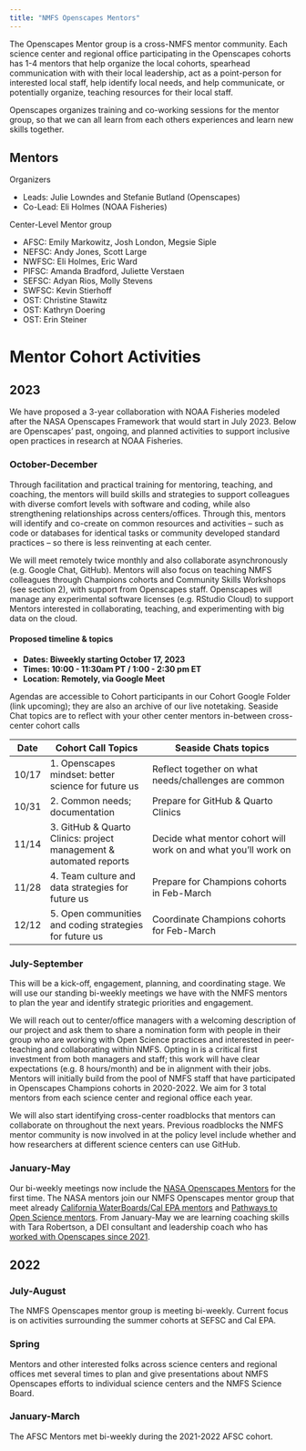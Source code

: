 ```yaml
---
title: "NMFS Openscapes Mentors"
---
```


The Openscapes Mentor group is a cross-NMFS mentor community. Each science center and regional office participating in the Openscapes cohorts has 1-4 mentors that help organize the local cohorts, spearhead communication with with their local leadership, act as a point-person for interested local staff, help identify local needs, and help communicate, or potentially organize, teaching resources for their local staff.

Openscapes organizes training and co-working sessions for the mentor group, so that we can all learn from each others experiences and learn new skills together.  

## Mentors

Organizers

* Leads: Julie Lowndes and Stefanie Butland (Openscapes)
* Co-Lead: Eli Holmes (NOAA Fisheries)

Center-Level Mentor group

* AFSC: Emily Markowitz, Josh London, Megsie Siple
* NEFSC: Andy Jones, Scott Large
* NWFSC: Eli Holmes, Eric Ward
* PIFSC: Amanda Bradford, Juliette Verstaen
* SEFSC: Adyan Rios, Molly Stevens
* SWFSC: Kevin Stierhoff
* OST: Christine Stawitz
* OST: Kathryn Doering
* OST: Erin Steiner


# Mentor Cohort Activities

## 2023

We have proposed a 3-year collaboration with NOAA Fisheries modeled after the NASA Openscapes Framework that would start in July 2023. Below are Openscapes' past, ongoing, and planned activities to support inclusive open practices in research at NOAA Fisheries.

### October-December

Through facilitation and practical training for mentoring, teaching, and coaching, the mentors will build skills and strategies to support colleagues with diverse comfort levels with software and coding, while also strengthening relationships across centers/offices. Through this, mentors will identify and co-create on common resources and activities – such as code or databases for identical tasks or community developed standard practices – so there is less reinventing at each center. 

We will meet remotely twice monthly and also collaborate asynchronously (e.g. Google Chat, GitHub). Mentors will also focus on teaching NMFS colleagues through Champions cohorts and Community Skills Workshops (see section 2), with support from Openscapes staff. Openscapes will manage any experimental software licenses (e.g. RStudio Cloud) to support Mentors interested in collaborating, teaching, and experimenting with big data on the cloud.

#### Proposed timeline & topics  

- **Dates: Biweekly starting October 17, 2023** 
- **Times: 10:00 - 11:30am PT / 1:00 - 2:30 pm ET**
- **Location: Remotely, via Google Meet**

Agendas are accessible to Cohort participants in our Cohort Google Folder (link upcoming); they are also an archive of our live notetaking. Seaside Chat topics are to reflect with your other center mentors in-between cross-center cohort calls 

Date | Cohort Call Topics          |       Seaside Chats topics
----| ----------------------|--------------------------------
10/17 | 1. Openscapes mindset: better science for future us | Reflect together on what needs/challenges are common
10/31 | 2. Common needs; documentation | Prepare for GitHub & Quarto Clinics
11/14 | 3. GitHub & Quarto Clinics: project management & automated reports | Decide what mentor cohort will work on and what you'll work on
11/28 | 4. Team culture and data strategies for future us | Prepare for Champions cohorts in Feb-March
12/12 | 5. Open communities and coding strategies for future us | Coordinate Champions cohorts for Feb-March


### July-September

This will be a kick-off, engagement, planning, and coordinating stage. We will use our standing bi-weekly meetings we have with the NMFS mentors to plan the year and identify strategic priorities and engagement.

We will reach out to center/office managers with a welcoming description of our project and ask them to share a nomination form with people in their group who are working with Open Science practices and interested in peer-teaching and collaborating within NMFS. Opting in is a critical first investment from both managers and staff; this work will have clear expectations (e.g. 8 hours/month) and be in alignment with their jobs. Mentors will initially build from the pool of NMFS staff that have participated in Openscapes Champions cohorts in 2020-2022. We aim for 3 total mentors from each science center and regional office each year. 

We will also start identifying cross-center roadblocks that mentors can collaborate on throughout the next years. Previous roadblocks the NMFS mentor community is now involved in at the policy level include whether and how researchers at different science centers can use GitHub.

### January-May

Our bi-weekly meetings now include the [NASA Openscapes Mentors](https://nasa-openscapes.github.io/mentors.html) for the first time. The NASA mentors join our NMFS Openscapes mentor group that meet already [California WaterBoards/Cal EPA mentors](https://cawaterboarddatacenter.github.io/swrcb-openscapes/) and [Pathways to Open Science mentors](https://openscapes.github.io/pathways-to-open-science/). From January-May we are learning coaching skills with Tara Robertson, a DEI consultant and leadership coach who has [worked with Openscapes since 2021](https://www.openscapes.org/blog/2021/05/27/tara-robertson/).

## 2022

### July-August

The NMFS Openscapes mentor group is meeting bi-weekly. Current focus is on activities surrounding the summer cohorts at SEFSC and Cal EPA.

### Spring 

Mentors and other interested folks across science centers and regional offices met several times to plan and give presentations about NMFS Openscapes efforts to individual science centers and the NMFS Science Board.

### January-March

The AFSC Mentors met bi-weekly during the 2021-2022 AFSC cohort. 

